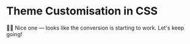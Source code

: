 # Theme Customisation in CSS

<EpicVideo url="https://www.epicweb.dev/workshops/pixel-perfect-figma-to-tailwind/preparing-for-tailwind-v4/customize-the-tailwind-theme/solution" />

👨‍💼 Nice one — looks like the conversion is starting to work. Let's keep going!
